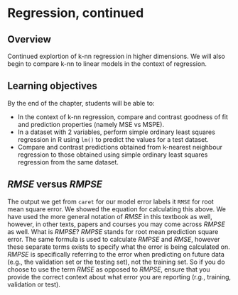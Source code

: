 # Regression, continued {#regression2}

## Overview 
Continued explortion of k-nn regression in higher dimensions. We will also begin to compare k-nn to linear models in the context of regression.

## Learning objectives 
By the end of the chapter, students will be able to:

* In the context of k-nn regression, compare and contrast goodness of fit and prediction properties (namely MSE vs MSPE).
* In a dataset with 2 variables, perform simple ordinary least squares regression in R using `lm()` to predict the values for a test dataset.
* Compare and contrast predictions obtained from k-nearest neighbour regression to those obtained using simple ordinary least squares regression from the same dataset.

## $RMSE$ versus $RMPSE$
The output we get from `caret` for our model error labels it `RMSE` for root mean square error. We showed the equation for calculating this above. We have used the more general notation of $RMSE$ in this textbook as well, however, in other texts, papers and courses you may come across $RMPSE$ as well. What is $RMPSE$? $RMPSE$ stands for root mean prediction square error. The same formula is used to calculate $RMPSE$ and $RMSE$, however these separate terms exists to specify what the error is being calculated on. $RMPSE$ is specifically referring to the error when predicting on future data (e.g., the validation set or the testing set), not the training set. So if you do choose to use the term $RMSE$ as opposed to $RMPSE$, ensure that you provide the correct context about what error you are reporting (r.g., training, validation or test).
